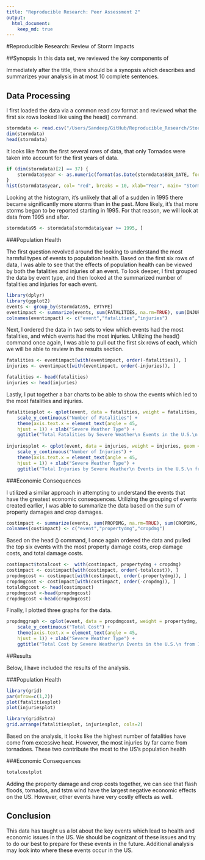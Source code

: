 ```yaml
---
title: "Reproducible Research: Peer Assessment 2"
output: 
  html_document:
    keep_md: true
---
```


#Reproducible Research: Review of Storm Impacts


##Synopsis 
In this data set, we reviewed the key components of 

Immediately after the title, there should be a synopsis which describes and summarizes your analysis in at most 10 complete sentences.

## Data Processing

I first loaded the data via a common read.csv format and reviewed what the first six rows looked like using the head() command. 

```r
stormdata <- read.csv("/Users/Sandeep/GitHub/Reproducible_Research/StormData.csv")
dim(stormdata)
head(stormdata)
```

It looks like from the first several rows of data, that only Tornados were taken into account for the first years of data.

```r
if (dim(stormdata)[2] == 37) {
    stormdata$year <- as.numeric(format(as.Date(stormdata$BGN_DATE, format = "%m/%d/%Y %H:%M:%S"), "%Y"))
}
hist(stormdata$year, col= "red", breaks = 10, xlab="Year", main= "Storm Events per Year")
```

Looking at the histogram, it's unlikely that all of a sudden in 1995 there became significantly more storms than in the past. More likely, it's that more storms began to be reported starting in 1995. For that reason, we will look at data from 1995 and after. 

```r
stormdata95 <- stormdata[stormdata$year >= 1995, ]
```

###Population Health 

The first question revolved around the looking to understand the most harmful types of events to population health. Based on the first six rows of data, I was able to see that the effects of population health can be viewed by both the fatalities and injuries of an event. To look deeper, I first grouped the data by event type, and then looked at the summarized number of fatalities and injuries for each event. 

```r
library(dplyr)
library(ggplot2)
events <- group_by(stormdata95, EVTYPE)
eventimpact <- summarize(events, sum(FATALITIES, na.rm=TRUE), sum(INJURIES, na.rm=TRUE))
colnames(eventimpact) <- c("event","fatalities","injuries")
```

Next, I ordered the data in two sets to view which events had the most fatalities, and which events had the most injuries. Utilizing the head() command once again, I was able to pull out the first six rows of each, which we will be able to review in the results section. 

```r
fatalities <- eventimpact[with(eventimpact, order(-fatalities)), ]
injuries <- eventimpact[with(eventimpact, order(-injuries)), ]

fatalities <- head(fatalities)
injuries <- head(injuries)
```

Lastly, I put together a bar charts to be able to show the events which led to the most fatalities and injuries. 

```r
fatalitiesplot <- qplot(event, data = fatalities, weight = fatalities, geom = "bar") + 
    scale_y_continuous("Number of Fatalities") + 
    theme(axis.text.x = element_text(angle = 45, 
    hjust = 1)) + xlab("Severe Weather Type") + 
    ggtitle("Total Fatalities by Severe Weather\n Events in the U.S.\n from 1995 - 2011")
    
injuriesplot <- qplot(event, data = injuries, weight = injuries, geom = "bar") + 
    scale_y_continuous("Number of Injuries") + 
    theme(axis.text.x = element_text(angle = 45, 
    hjust = 1)) + xlab("Severe Weather Type") + 
    ggtitle("Total Injuries by Severe Weather\n Events in the U.S.\n from 1995 - 2011")
```

###Economic Consequences 

I utilized a similar approach in attempting to understand the events that 
have the greatest economic consequences. Utilizing the grouping of events created earlier, I was able to summarize the data based on the sum of property damages and crop damages. 

```r
costimpact <- summarize(events, sum(PROPDMG, na.rm=TRUE), sum(CROPDMG, na.rm=TRUE))
colnames(costimpact) <- c("event","propertydmg","cropdmg")
``` 

Based on the head () command, I once again ordered the data and pulled the top six events with the most property damage costs, crop damage costs, and total damage costs. 

```r
costimpact$totalcost <-  with(costimpact, propertydmg + cropdmg)
costimpact <- costimpact[with(costimpact, order(-totalcost)), ]
propdmgcost <- costimpact[with(costimpact, order(-propertydmg)), ]
cropdmgcost <- costimpact[with(costimpact, order(-cropdmg)), ]
totaldmgcost <- head(costimpact)
propdmgcost <-head(propdmgcost)
cropdmgcost <-head(cropdmgcost)
```

Finally, I plotted three graphs for the data. 

```r
propdmggraph <- qplot(event, data = propdmgcost, weight = propertydmg, geom = "bar") + 
    scale_y_continuous("Total Cost") + 
    theme(axis.text.x = element_text(angle = 45, 
    hjust = 1)) + xlab("Severe Weather Type") + 
    ggtitle("Total Cost by Severe Weather\n Events in the U.S.\n from 1995 - 2011")
```

##Results 

Below, I have included the results of the analysis. 

###Population Health 

```r
library(grid)
par(mfrow=c(1,2))
plot(fatalitiesplot)
plot(injuriesplot)

library(gridExtra)
grid.arrange(fatalitiesplot, injuriesplot, cols=2)


```
Based on the analysis, it looks like the highest number of fatalities have come from excessive heat. However, the most injuries by far came from tornadoes. These two contribute the most to the US's population health

###Economic Consequences 

```r
totalcostplot
```

Adding the property damage and crop costs together, we can see that flash floods, tornados, and tstm wind have the largest negative economic effects on the US. However, other events have very costly effects as well. 

## Conclusion 

This data has taught us a lot about the key events which lead to health and economic issues in the US. We should be cognizant of these issues and try to do our best to prepare for these events in the future. Additional analysis may look into where these events occur in the US. 
